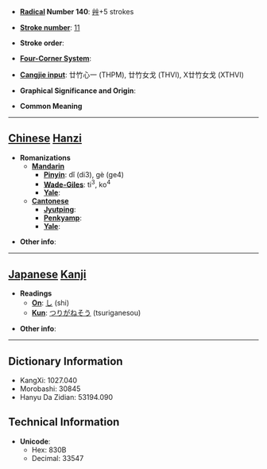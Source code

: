 * '''[[Wiktionary:Chinese radical index| Radical]] Number 140''': [[Wiktionary:Chinese radical index 艸|艸]]+5 strokes

* '''[[Wiktionary:Chinese total strokes index|Stroke number]]''': [[Wiktionary:Chinese total strokes index 11|11]]

* '''Stroke order''': 

* '''[[Wiktionary:Chinese four corner index|Four-Corner System]]''': 

* '''[[Wiktionary:Chinese Cangjie index|Cangjie input]]''': 廿竹心一 (THPM), 廿竹女戈 (THVI), X廿竹女戈 (XTHVI)

* '''Graphical Significance and Origin''': 

* '''Common Meaning'''

----

== [[Chinese]] [[Hanzi]] ==

* '''Romanizations'''
** '''[[Mandarin]]'''
*** '''[[Pinyin]]''': dǐ (di3), gè (ge4)
*** '''[[Wade-Giles]]''': ti<sup>3</sup>, ko<sup>4</sup>
*** '''[[Yale]]''': 
** '''[[Cantonese]]'''
*** '''[[Jyutping]]''':
*** '''[[Penkyamp]]''': 
*** '''[[Yale]]''': 

* '''Other info''': 

----

== [[Japanese]] [[Kanji]] ==

* '''Readings'''
** '''[[On]]''': [[し]] (shi)
** '''[[Kun]]''': [[つりがねそう]] (tsuriganesou)

* '''Other info''':  

----

== Dictionary Information ==

* KangXi: 1027.040
* Morobashi: 30845
* Hanyu Da Zidian: 53194.090

== Technical Information ==

* '''Unicode''':
** Hex: 830B
** Decimal: 33547
